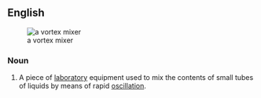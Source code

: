 ==English==
[[Image:Vortex mixer.jpg|thumb|a vortex mixer]]

===Noun===
{{wikipedia}}
{{en-noun}}

# {{lb|en|chemistry|analytical chemistry}} A piece of [[laboratory]] equipment used to mix the contents of small tubes of liquids by means of rapid [[oscillation]].